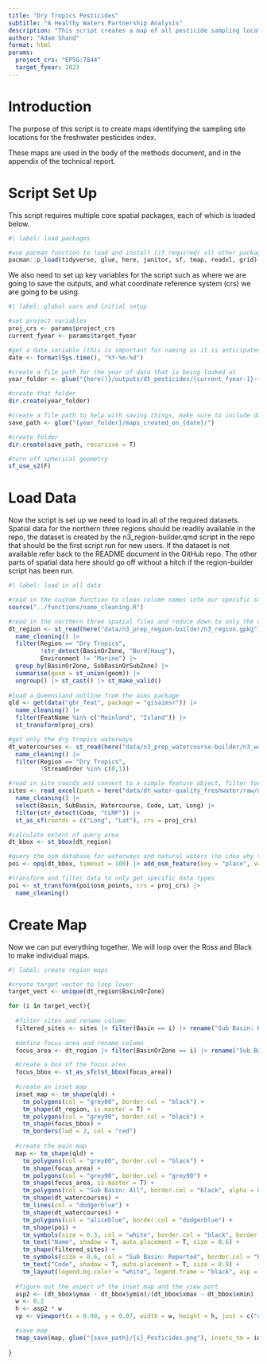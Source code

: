 ```yaml
---
title: "Dry Tropics Pesticides"
subtitle: "A Healthy Waters Partnership Analysis"
description: "This script creates a map of all pesticide sampling locations in the Dry Tropics region. The output of this is used in the Dry Tropics Technical Report."
author: "Adam Shand"
format: html
params:
  project_crs: "EPSG:7844"
  target_fyear: 2023 
---
```


# Introduction

The purpose of this script is to create maps identifying the sampling site locations for the freshwater pesticides index.

These maps are used in the body of the methods document, and in the appendix of the technical report.

# Script Set Up

This script requires multiple core spatial packages, each of which is loaded below.

```r
#| label: load packages

#use pacman function to load and install (if required) all other packages
pacman::p_load(tidyverse, glue, here, janitor, sf, tmap, readxl, grid)

```



We also need to set up key variables for the script such as where we are going to save the outputs, and what coordinate reference system (crs) we are going to be using.

```r
#| label: global vars and initial setup

#set project variables
proj_crs <- params$project_crs
current_fyear <- params$target_fyear

#get a date variable (this is important for naming as it is anticipated multiple runs of the script will be required).
date <- format(Sys.time(), "%Y-%m-%d")

#create a file path for the year of data that is being looked at
year_folder <- glue("{here()}/outputs/dt_pesticides/{current_fyear-1}-{current_fyear}_maps/")

#create that folder
dir.create(year_folder)

#create a file path to help with saving things, make sure to include date
save_path <- glue("{year_folder}/maps_created_on_{date}/")

#create folder
dir.create(save_path, recursive = T)

#turn off spherical geometry
sf_use_s2(F)

```

# Load Data

Now the script is set up we need to load in all of the required datasets. Spatial data for the northern three regions should be readily available in the repo, the dataset is created by the n3_region-builder.qmd script in the repo that should be the first script run for new users. If the dataset is not available refer back to the README document in the GitHub repo. The other parts of spatial data here should go off without a hitch if the region-builder script has been run.

```r
#| label: load in all data

#read in the custom function to clean column names into our specific style
source("../functions/name_cleaning.R")

#read in the northern three spatial files and reduce down to only the components we need
dt_region <- st_read(here("data/n3_prep_region-builder/n3_region.gpkg")) |> 
  name_cleaning() |> 
  filter(Region == "Dry Tropics",
         !str_detect(BasinOrZone, "Burd|Haug"), 
         Environment != "Marine") |> 
  group_by(BasinOrZone, SubBasinOrSubZone) |> 
  summarise(geom = st_union(geom)) |> 
  ungroup() |> st_cast() |> st_make_valid()
  
#load a Queensland outline from the aims package
qld <- get(data("gbr_feat", package = "gisaimsr")) |> 
  name_cleaning() |> 
  filter(FeatName %in% c("Mainland", "Island")) |> 
  st_transform(proj_crs)

#get only the dry tropics waterways
dt_watercourses <- st_read(here("data/n3_prep_watercourse-builder/n3_watercourse.gpkg")) |> 
  name_cleaning() |>
  filter(Region == "Dry Tropics",
         !StreamOrder %in% c(0,1))

#read in site coords and convert to a simple feature object, filter for only CLMP sites
sites <- read_excel(path = here("data/dt_water-quality_freshwater/raw/dt_wq_freshwater_metadata.xlsx"), sheet = "Current_Sites") |>
  name_cleaning() |> 
  select(Basin, SubBasin, Watercourse, Code, Lat, Long) |> 
  filter(str_detect(Code, "CLMP")) |> 
  st_as_sf(coords = c("Long", "Lat"), crs = proj_crs)

#calculate extent of query area
dt_bbox <- st_bbox(dt_region)

#query the osm database for waterways and natural waters (no idea why they are separate categories) and points of interest
poi <- opq(dt_bbox, timeout = 100) |> add_osm_feature(key = "place", value = c("town", "city")) |> osmdata_sf()

#transform and filter data to only get specific data types
poi <- st_transform(poi$osm_points, crs = proj_crs) |> 
  name_cleaning()

```

# Create Map

Now we can put everything together. We will loop over the Ross and Black to make individual maps.

```r
#| label: create region maps

#create target vector to loop lover
target_vect <- unique(dt_region$BasinOrZone)

for (i in target_vect){
  
  #filter sites and rename column
  filtered_sites <- sites |> filter(Basin == i) |> rename("Sub Basin: Reported" = SubBasin)
  
  #define focus area and rename column
  focus_area <- dt_region |> filter(BasinOrZone == i) |> rename("Sub Basin: All" = SubBasinOrSubZone)

  #create a box of the focus area
  focus_bbox <- st_as_sfc(st_bbox(focus_area))
  
  #create an inset map
  inset_map <- tm_shape(qld) +
    tm_polygons(col = "grey80", border.col = "black") +
    tm_shape(dt_region, is.master = T) +
    tm_polygons(col = "grey90", border.col = "black") +
    tm_shape(focus_bbox) +
    tm_borders(lwd = 2, col = "red")
  
  #create the main map
  map <- tm_shape(qld) +
    tm_polygons(col = "grey80", border.col = "black") +
    tm_shape(focus_area) +
    tm_polygons(col = "grey90", border.col = "grey90") +
    tm_shape(focus_area, is.master = T) +
    tm_polygons(col = "Sub Basin: All", border.col = "black", alpha = 0.5, palette = "Pastel1") +
    tm_shape(dt_watercourses) +
    tm_lines(col = "dodgerblue") +
    tm_shape(dt_watercourses) +
    tm_polygons(col = "aliceblue", border.col = "dodgerblue") +
    tm_shape(poi) +
    tm_symbols(size = 0.3, col = "white", border.col = "black", border.lwd = 1, shape = 23) +
    tm_text("Name", shadow = T, auto.placement = T, size = 0.6) +
    tm_shape(filtered_sites) +
    tm_symbols(size = 0.6, col = "Sub Basin: Reported", border.col = "black", border.lwd = 2, shape = 21, palette = "Set1") +
    tm_text("Code", shadow = T, auto.placement = T, size = 0.9) +
    tm_layout(legend.bg.color = "white", legend.frame = "black", asp = 1.1)
  
  #figure out the aspect of the inset map and the view port
  asp2 <- (dt_bbox$ymax - dt_bbox$ymin)/(dt_bbox$xmax - dt_bbox$xmin)
  w <- 0.2
  h <- asp2 * w
  vp <- viewport(x = 0.98, y = 0.97, width = w, height = h, just = c("right", "top"))

  #save map
  tmap_save(map, glue("{save_path}/{i}_Pesticides.png"), insets_tm = inset_map, insets_vp = vp)
  
}

```
